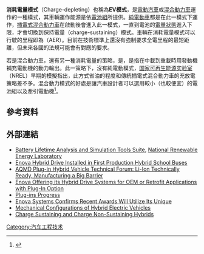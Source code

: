 '''消耗電量模式'''（Charge-depleting）也稱為'''EV模式'''，是[[電動汽車|電動汽車]]或[[混合動力車|混合動力車]]運作的一種模式，其車輛運作能源是依[[電池組|電池組]]所提供。[[純電動車|純電動車]]都是在此一模式下運作，[[插電式混合動力車|插電式混合動力車]]在啟動後會進入此一模式，一直到電池的[[電量狀態|電量狀態]]進入下限，才會切換到保持電量（charge-sustaining）模式。車輛在消耗電量模式可以行駛的里程即為{{le|全電里程|all-electric range}}（AER）。目前在技術標準上還沒有強制要求全電里程的最短距離，但未來各國的法規可能會有對應的要求。

若是混合動力車，還有另一種消耗電量的策略，是{{le|混合動力模式|blended mode}}，是指在中載到重載時用發動機補充電動機的動力輸出。此一策略下，沒有純電動模式，[[国家可再生能源实验室|国家可再生能源实验室]]（NREL）早期的模擬指出，此方式省油的程度和傳統插電式混合動力車的充放電策略差不多。混合動力模式的好處是讓汽車設計者可以選用較小（也較便宜）的電池組以及牽引電動機<ref>{{Cite web|url = http://www.nrel.gov/transportation/energystorage/pdfs/42240.pdf|title = Battery Requirements for Plug-In Hybrid Electric Vehicles - Analysis and Rationale|date = December 2007|publisher = National Renewable Energy Laboratory|archive-url = https://web.archive.org/web/20160307220711/http://www.nrel.gov/transportation/energystorage/pdfs/42240.pdf|archive-date = 2016-03-07<!--|url-status = dead-->}}</ref>。

==參考資料==
{{reflist}}

==外部連結==
* [https://web.archive.org/web/20160303114324/http://www.nrel.gov/transportation/energystorage/blast.html Battery Lifetime Analysis and Simulation Tools Suite], <!-- 頁面不存在 -->[[National_Renewable_Energy_Laboratory|National Renewable Energy Laboratory]]
* [https://web.archive.org/web/20070319175634/http://www.evworld.com/news.cfm?newsid=14576 Enova Hybrid Drive Installed in First Production Hybrid School Buses]
* [http://www.greencarcongress.com/2006/07/aqmd_plugin_hyb.html AQMD Plug-in Hybrid Vehicle Technical Forum: Li-Ion Technically Ready, Manufacturing a Big Barrier] {{Wayback|url=http://www.greencarcongress.com/2006/07/aqmd_plugin_hyb.html |date=20201108135025 }}
* [http://www.greencarcongress.com/2006/09/enova_offering_.html Enova Offering its Hybrid Drive Systems for OEM or Retrofit Applications with Plug-In Option] {{Wayback|url=http://www.greencarcongress.com/2006/09/enova_offering_.html |date=20210323151542 }}
* [http://www.greencarcongress.com/2006/09/plugins_progres.html Plug-ins Progress] {{Wayback|url=http://www.greencarcongress.com/2006/09/plugins_progres.html |date=20171205042028 }}
* [https://archive.is/20130118223603/http://wealth.bloomberg.com/apps/news?pid=conewsstory&refer=conews&tkr=ENA:US&sid=aQetnvTeIYnw Enova Systems Confirms Recent Awards Will Utilize Its Unique]
* [http://www.engin.swarthmore.edu/~jshoop1/HEVrevised.htm Mechanical Configurations of Hybrid Electric Vehicles] {{Wayback|url=http://www.engin.swarthmore.edu/~jshoop1/HEVrevised.htm |date=20070625064358 }}
* [https://web.archive.org/web/20070406201447/http://www.atti-info.org/HybridVeh/hybrid_veh.html#6 Charge Sustaining and Charge Non-Sustaining Hybrids]

<!---->
[[Category:汽车工程技术|Category:汽车工程技术]]